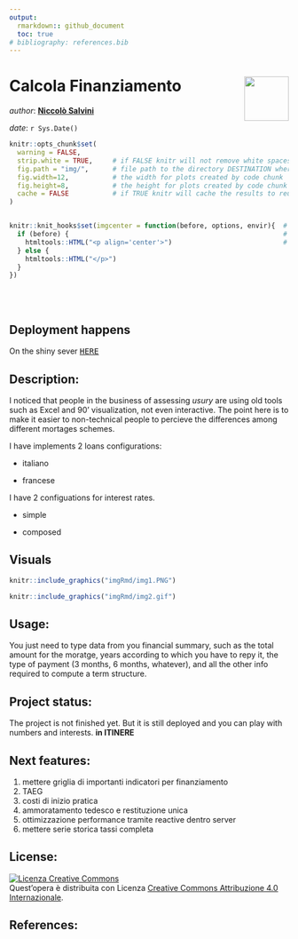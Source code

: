 ```yaml
---
output: 
  rmarkdown:: github_document
  toc: true
# bibliography: references.bib
---
```


<!-- README.md is generated from README.Rmd. Please edit that file -->


# Calcola Finanziamento <img src="imgRmd/logo.png" align="right" height="80" />
_author_: **[Niccolò Salvini](https://niccolosalvini.netlify.app/)** 

_date_: `r Sys.Date()`


```r
knitr::opts_chunk$set(
  warning = FALSE,  
  strip.white = TRUE,     # if FALSE knitr will not remove white spaces at the beg or end
  fig.path = "img/",      # file path to the directory DESTINATION where knitr shall store the
  fig.width=12,           # the width for plots created by code chunk
  fig.height=8,           # the height for plots created by code chunk
  cache = FALSE           # if TRUE knitr will cache the results to reuse in future knits
)


knitr::knit_hooks$set(imgcenter = function(before, options, envir){  # to center image 
  if (before) {                                                      # add imgcenter = TRUE
    htmltools::HTML("<p align='center'>")                            # to the chunk options
  } else {
    htmltools::HTML("</p>")
  }
})


```

<br> <br> 

## Deployment happens

On the shiny sever
<span style="font-size:larger;">[`HERE`](http://niccolosalvini.shinyapps.io/calcola_finanziamento)</span>

## Description:

I noticed that people in the business of assessing *usury* are using old
tools such as Excel and 90’ visualization, not even interactive. The
point here is to make it easier to non-technical people to percieve the differences
among different mortages schemes.

I have implements 2 loans configurations:

  - italiano

  - francese

I have 2 configuations for interest rates.

  - simple

  - composed

## Visuals

```r
knitr::include_graphics("imgRmd/img1.PNG") 
```

```r
knitr::include_graphics("imgRmd/img2.gif") 
```

## Usage:

You just need to type data from you financial summary, such as the total
amount for the moratge, years according to which you have to repy it,
the type of payment (3 months, 6 months, whatever), and all the other
info required to compute a term structure.

## Project status:

The project is not finished yet. But it is still deployed and you can
play with numbers and interests. **in ITINERE**

## Next features:

1.  mettere griglia di importanti indicatori per finanziamento
2.  TAEG
3.  costi di inizio pratica
4.  ammoratamento tedesco e restituzione unica
5.  ottimizzazione performance tramite reactive dentro server
6.  mettere serie storica tassi completa


## License:

<a rel="license" href="http://creativecommons.org/licenses/by/4.0/"><img alt="Licenza Creative Commons" style="border-width:0" src="https://i.creativecommons.org/l/by/4.0/88x31.png" /></a><br />Quest'opera è distribuita con Licenza <a rel="license" href="http://creativecommons.org/licenses/by/4.0/">Creative Commons Attribuzione 4.0 Internazionale</a>.

## References:
